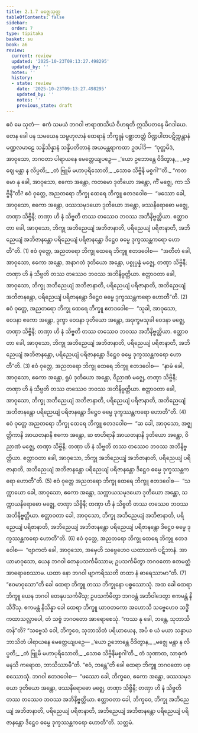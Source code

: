 ```yaml
---
title: 2.1.7 မဇ္ဈေသုတ္တ
tableOfContents: false
sidebar:
  order: 7
type: tipitaka
basket: su
book: a6
review:
  current: review
  updated: '2025-10-23T09:13:27.498295'
  updated_by: ''
  notes: ''
  history:
  - state: review
    date: '2025-10-23T09:13:27.498295'
    updated_by: ''
    notes: ''
    previous_state: draft
---
```



<ReviewStatus review={frontmatter.review} showDetails={true} />

<HypothesisAnnotation frontmatter={frontmatter} />

<DynamicBreadcrumb />

<Division number="61" book="a6" e="ch" v="16" p="349">

<Paragraph number="528" book="a6">
ဧဝံ မေ သုတံ—  ဧကံ သမယံ ဘဂဝါ ဗာရာဏသိယံ ဝိဟရတိ ဣသိပတနေ မိဂဒါယေ. တေန ခေါ ပန သမယေန သမ္ဗဟုလာနံ ထေရာနံ ဘိက္ခူနံ ပစ္ဆာဘတ္တံ ပိဏ္ဍပါတပဋိက္ကန္တာနံ မဏ္ဍလမာဠေ သန္နိသိန္နာနံ သန္နိပတိတာနံ အယမန္တရာကထာ ဥဒပါဒိ—  “ဝုတ္တမိဒံ, အာဝုသော, ဘဂဝတာ ပါရာယနေ မေတ္တေယျပဉှေ—
</Paragraph>

<Paragraph number="529" type="verses" book="a6">
_‘ယော ဥဘောန္တေ ဝိဒိတွာန,_  
_မဇ္ဈေ မန္တာ န လိပ္ပတိ;_  
_တံ ဗြူမိ မဟာပုရိသောတိ,_  
_သောဓ သိဗ္ဗိနိ မစ္စဂါ’”တိ._  

</Paragraph>

<Paragraph number="530" book="a6">
“ကတမော နု ခေါ, အာဝုသော, ဧကော အန္တော, ကတမော ဒုတိယော အန္တော, ကိံ မဇ္ဈေ, ကာ သိဗ္ဗိနီ”တိ? ဧဝံ ဝုတ္တေ, အညတရော ဘိက္ခု ထေရေ ဘိက္ခူ ဧတဒဝေါစ—  “ဖဿော ခေါ, အာဝုသော, ဧကော အန္တော, ဖဿသမုဒယော ဒုတိယော အန္တော, ဖဿနိရောဓော မဇ္ဈေ, တဏှာ သိဗ္ဗိနီ; တဏှာ ဟိ နံ သိဗ္ဗတိ တဿ တဿေဝ ဘဝဿ အဘိနိဗ္ဗတ္တိယာ. ဧတ္တာဝတာ ခေါ, အာဝုသော, ဘိက္ခု အဘိညေယျံ အဘိဇာနာတိ, ပရိညေယျံ ပရိဇာနာတိ, အဘိညေယျံ အဘိဇာနန္တော ပရိညေယျံ ပရိဇာနန္တော ဒိဋ္ဌေဝ ဓမ္မေ ဒုက္ခဿန္တကရော ဟောတီ”တိ. (1)
</Paragraph>

<Paragraph number="531" book="a6">
ဧဝံ ဝုတ္တေ, အညတရော ဘိက္ခု ထေရေ ဘိက္ခူ ဧတဒဝေါစ—  “အတီတံ ခေါ, အာဝုသော, ဧကော အန္တော, အနာဂတံ ဒုတိယော အန္တော, ပစ္စုပ္ပန္နံ မဇ္ဈေ, တဏှာ သိဗ္ဗိနီ; တဏှာ ဟိ နံ သိဗ္ဗတိ တဿ တဿေဝ ဘဝဿ အဘိနိဗ္ဗတ္တိယာ. ဧတ္တာဝတာ ခေါ, အာဝုသော, ဘိက္ခု အဘိညေယျံ အဘိဇာနာတိ, ပရိညေယျံ ပရိဇာနာတိ, အဘိညေယျံ အဘိဇာနန္တော, ပရိညေယျံ ပရိဇာနန္တော ဒိဋ္ဌေဝ ဓမ္မေ ဒုက္ခဿန္တကရော ဟောတီ”တိ. (2)
</Paragraph>

<Paragraph number="532" book="a6">
ဧဝံ ဝုတ္တေ, အညတရော ဘိက္ခု ထေရေ ဘိက္ခူ ဧတဒဝေါစ—  “သုခါ, အာဝုသော, ဝေဒနာ ဧကော အန္တော, ဒုက္ခာ ဝေဒနာ ဒုတိယော အန္တော, အဒုက္ခမသုခါ ဝေဒနာ မဇ္ဈေ, တဏှာ သိဗ္ဗိနီ; တဏှာ ဟိ နံ သိဗ္ဗတိ တဿ တဿေဝ ဘဝဿ အဘိနိဗ္ဗတ္တိယာ. ဧတ္တာဝတာ ခေါ, အာဝုသော, ဘိက္ခု အဘိညေယျံ အဘိဇာနာတိ, ပရိညေယျံ ပရိဇာနာတိ, အဘိညေယျံ အဘိဇာနန္တော, ပရိညေယျံ ပရိဇာနန္တော ဒိဋ္ဌေဝ ဓမ္မေ ဒုက္ခဿန္တကရော ဟောတီ”တိ. (3)
</Paragraph>

<Paragraph number="533" book="a6">
ဧဝံ ဝုတ္တေ, အညတရော ဘိက္ခု ထေရေ ဘိက္ခူ ဧတဒဝေါစ—  “နာမံ ခေါ, အာဝုသော, ဧကော အန္တော, ရူပံ ဒုတိယော အန္တော, ဝိညာဏံ မဇ္ဈေ, တဏှာ သိဗ္ဗိနီ; တဏှာ ဟိ နံ သိဗ္ဗတိ တဿ တဿေဝ ဘဝဿ အဘိနိဗ္ဗတ္တိယာ. ဧတ္တာဝတာ ခေါ, အာဝုသော, ဘိက္ခု အဘိညေယျံ အဘိဇာနာတိ, ပရိညေယျံ ပရိဇာနာတိ, အဘိညေယျံ အဘိဇာနန္တော ပရိညေယျံ ပရိဇာနန္တော ဒိဋ္ဌေဝ ဓမ္မေ ဒုက္ခဿန္တကရော ဟောတီ”တိ. (4)
</Paragraph>

<Paragraph number="534" book="a6">
ဧဝံ ဝုတ္တေ အညတရော ဘိက္ခု ထေရေ ဘိက္ခူ ဧတဒဝေါစ—  “ဆ ခေါ, အာဝုသော, အဇ္ဈတ္တိကာနိ အာယတနာနိ ဧကော အန္တော, ဆ ဗာဟိရာနိ အာယတနာနိ ဒုတိယော အန္တော, ဝိညာဏံ မဇ္ဈေ, တဏှာ သိဗ္ဗိနီ; တဏှာ ဟိ နံ သိဗ္ဗတိ တဿ တဿေဝ ဘဝဿ အဘိနိဗ္ဗတ္တိယာ. ဧတ္တာဝတာ ခေါ, အာဝုသော, ဘိက္ခု အဘိညေယျံ အဘိဇာနာတိ, ပရိညေယျံ ပရိဇာနာတိ, အဘိညေယျံ အဘိဇာနန္တော ပရိညေယျံ ပရိဇာနန္တော ဒိဋ္ဌေဝ ဓမ္မေ ဒုက္ခဿန္တကရော ဟောတီ”တိ. (5)
</Paragraph>

<Paragraph number="535" book="a6">
ဧဝံ ဝုတ္တေ အညတရော ဘိက္ခု ထေရေ ဘိက္ခူ ဧတဒဝေါစ—  “သက္ကာယော ခေါ, အာဝုသော, ဧကော အန္တော, သက္ကာယသမုဒယော ဒုတိယော အန္တော, သက္ကာယနိရောဓော မဇ္ဈေ, တဏှာ သိဗ္ဗိနီ; တဏှာ ဟိ နံ သိဗ္ဗတိ တဿ တဿေဝ ဘဝဿ အဘိနိဗ္ဗတ္တိယာ. ဧတ္တာဝတာ ခေါ, အာဝုသော, ဘိက္ခု အဘိညေယျံ အဘိဇာနာတိ, ပရိညေယျံ ပရိဇာနာတိ, အဘိညေယျံ အဘိဇာနန္တော ပရိညေယျံ ပရိဇာနန္တော ဒိဋ္ဌေဝ ဓမ္မေ ဒုက္ခဿန္တကရော ဟောတီ”တိ. (6)
</Paragraph>

<Paragraph number="536" book="a6">
ဧဝံ ဝုတ္တေ, အညတရော ဘိက္ခု ထေရေ ဘိက္ခူ ဧတဒဝေါစ—  “ဗျာကတံ ခေါ, အာဝုသော, အမှေဟိ သဗ္ဗေဟေဝ ယထာသကံ ပဋိဘာနံ. အာယာမာဝုသော, ယေန ဘဂဝါ တေနုပသင်္ကမိဿာမ; ဥပသင်္ကမိတွာ ဘဂဝတော ဧတမတ္ထံ အာရောစေဿာမ. ယထာ နော ဘဂဝါ ဗျာကရိဿတိ တထာ နံ ဓာရေဿာမာ”တိ. (7)
</Paragraph>

<Paragraph number="537" book="a6">
“ဧဝမာဝုသော”တိ ခေါ ထေရာ ဘိက္ခူ တဿ ဘိက္ခုနော ပစ္စဿောသုံ. အထ ခေါ ထေရာ ဘိက္ခူ ယေန ဘဂဝါ တေနုပသင်္ကမိံသု; ဥပသင်္ကမိတွာ ဘဂဝန္တံ အဘိဝါဒေတွာ ဧကမန္တံ နိသီဒိံသု. ဧကမန္တံ နိသိန္နာ ခေါ ထေရာ ဘိက္ခူ ယာဝတကော အဟောသိ သဗ္ဗေဟေဝ သဒ္ဓိံ ကထာသလ္လာပေါ, တံ သဗ္ဗံ ဘဂဝတော အာရောစေသုံ. “ကဿ နု ခေါ, ဘန္တေ, သုဘာသိတန်”တိ? “သဗ္ဗေသံ ဝေါ, ဘိက္ခဝေ, သုဘာသိတံ ပရိယာယေန, အပိ စ ယံ မယာ သန္ဓာယ ဘာသိတံ ပါရာယနေ မေတ္တေယျပဉှေ—
</Paragraph>

<Paragraph number="538" type="verses" book="a6">
_‘ယော ဥဘောန္တေ ဝိဒိတွာန,_  
_မဇ္ဈေ မန္တာ န လိပ္ပတိ;_  
_တံ ဗြူမိ မဟာပုရိသောတိ,_  
_သောဓ သိဗ္ဗိနိမစ္စဂါ’တိ._  

</Paragraph>

<Paragraph number="539" book="a6">
တံ သုဏာထ, သာဓုကံ မနသိ ကရောထ, ဘာသိဿာမီ”တိ. “ဧဝံ, ဘန္တေ”တိ ခေါ ထေရာ ဘိက္ခူ ဘဂဝတော ပစ္စဿောသုံ. ဘဂဝါ ဧတဒဝေါစ—  “ဖဿော ခေါ, ဘိက္ခဝေ, ဧကော အန္တော, ဖဿသမုဒယော ဒုတိယော အန္တော, ဖဿနိရောဓော မဇ္ဈေ, တဏှာ သိဗ္ဗိနီ; တဏှာ ဟိ နံ သိဗ္ဗတိ တဿ တဿေဝ ဘဝဿ အဘိနိဗ္ဗတ္တိယာ. ဧတ္တာဝတာ ခေါ, ဘိက္ခဝေ, ဘိက္ခု အဘိညေယျံ အဘိဇာနာတိ, ပရိညေယျံ ပရိဇာနာတိ, အဘိညေယျံ အဘိဇာနန္တော ပရိညေယျံ ပရိဇာနန္တော ဒိဋ္ဌေဝ ဓမ္မေ ဒုက္ခဿန္တကရော ဟောတီ”တိ.

</Paragraph>
</Division>

<Paragraph number="540" type="center" book="a6">
သတ္တမံ.
</Paragraph>